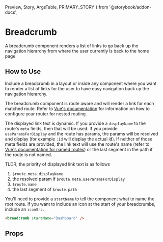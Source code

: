   Preview,
  Story,
  ArgsTable,
  PRIMARY_STORY
} from '@storybook/addon-docs';

# Breadcrumb

A breadcrumb component renders a list of links to go back up the navigation hierarchy from where the user currently is back to the home page.

<Preview>
  <Story id="components-breadcrumb--primary" />
</Preview>

## How to Use

Include a breadcrumb in a layout or inside any component where you want to render a list of links for the user to have easy navigation back up the navigation hierarchy.

The breadcrumb component is route aware and will render a link for each matched route. Refer to [Vue's documentation](https://router.vuejs.org/guide/essentials/nested-routes.html) for information on how to configure your router for nested routing.

The displayed link text is dynamic. If you provide a `displayName` to the route's `meta` fields, then that will be used. If you provide `useParamsForDisplay` and the route has params, the params will be resolved and display (for example `:id` will display the actual id). If neither of those meta fields are provided, the link text will use the route's name (refer to [Vue's documentation for named routes](https://router.vuejs.org/guide/essentials/named-routes.html)) or the last segment in the path if the route is not named.

TLDR; the priority of displayed link text is as follows

1. `$route.meta.displayName`
2. the resolved param if `$route.meta.useParamsForDisplay`
3. `$route.name`
4. the last segment of `$route.path`

You'll need to provide a `startName` to tell the component what to name the root route. If you want to include an icon at the start of your breadcrumbs, include an `iconSrc`.

```html
<breadcrumb startName="Dashboard" />
```

## Props

<ArgsTable story={PRIMARY_STORY} />
